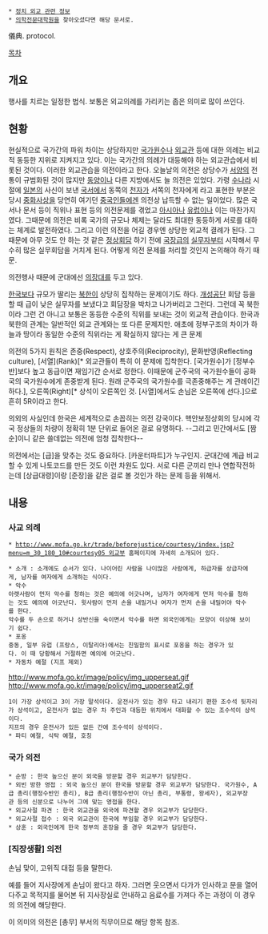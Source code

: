  * [[정치 외교 관련 정보]]
 * [[의학전문대학원]]을 찾아오셨다면 해당 문서로.

儀典. protocol.

[[목차]]
== 개요 ==
행사를 치르는 일정한 법식. 보통은 외교의례를 가리키는 좁은 의미로 많이 쓰인다.

== 현황 ==
현실적으로 국가간의 파워 차이는 상당하지만 [[국가원수]]나 [[외교관]] 등에 대한 의례는 비교적 동등한 지위로 지켜지고 있다. 이는 국가간의 의례가 대등해야 하는 외교관습에서 비롯된 것이다. 이러한 외교관습을 의전이라고 한다. 오늘날의 의전은 상당수가 [[서양]]의 전통이 규범화된 것이 많지만 [[동양]]이나 다른 지방에서도 늘 의전은 있었다. 가령 [[수나라]] 시절에 [[일본]]의 사신이 보낸 [[국서]]에서 동쪽의 [[덴노|천자]]가 서쪽의 천자에게 라고 표현한 부분은 당시 [[중화사상]]을 당연히 여기던 [[중국인]]들에겐 의전상 납득할 수 없는 일이었다. 많은 국서나 문서 등이 직위나 표현 등의 의전문제를 겪었고 [[아시아]]나 [[유럽]]이나 이는 마찬가지였다. 그때문에 의전은 비록 국가의 규모나 체제는 달라도 최대한 동등하게 서로를 대하는 체계로 발전하였다. 그리고 이런 의전을 어길 경우엔 상당한 외교적 결례가 된다. 그 때문에 아무 것도 안 하는 것 같은 [[정상회담]] 하기 전에 [[국장]]급의 [[실무자]]부터 시작해서 무수히 많은 실무회담을 거치게 된다. 어떻게 의전 문제를 처리할 것인지 논의해야 하기 때문.

의전행사 때문에 군대에선 [[의장대]]를 두고 있다.

[[한국]]보다 규모가 딸리는 [[북한]]이 상당히 집착하는 문제이기도 하다. [[개성공단]] 회담 등을 할 때 급이 낮은 실무자를 보냈다고 회담장을 박차고 나가버리고 그런다. 그런데 꼭 북한이라 그런 건 아니고 보통은 동등한 수준의 직위를 보내는 것이 외교적 관습이다. 한국과 북한의 관계는 일반적인 외교 관계와는 또 다른 문제지만. 애초에 정부구조의 차이가 하늘과 땅이라 동일한 수준의 직위라는 게 확실하지 않다는 게 큰 문제

의전의 5가지 원칙은 존중(Respect), 상호주의(Reciprocity), 문화반영(Reflecting culture), [서열](Rank)[* 외교관들이 특히 이 문제에 집착한다. [국가원수]가 [정부수반]보다 높고 동급이면 재임기간 순서로 정한다. 이때문에 군주국의 국가원수들이 공화국의 국가원수에게 존중받게 된다. 원래 군주국의 국가원수를 극존중해주는 게 관례이긴 하다.], 오른쪽(Right)[* 상석이 오른쪽인 것. [사열]에서도 손님은 오른쪽에 선다.]으로 흔히 5R이라고 한다.

의외의 사실인데 한국은 세계적으로 손꼽히는 의전 강국이다. 핵안보정상회의 당시에 각국 정상들의 차량이 정확히 1분 단위로 들어온 걸로 유명하다. --그리고 민간에서도 [짬순]이니 같은 쓸데없는 의전에 엄청 집착한다--

의전에서는 [급]을 맞추는 것도 중요하다. [카운터파트]가 누구인지. 군대간에 계급 비교할 수 있게 나토코드를 만든 것도 이런 차원도 있다. 서로 다른 군끼리 만나 연합작전하는데 [상급대령]이랑 [준장]을 같은 걸로 볼 것인가 하는 문제 등을 위해서.
== 내용 ==
=== 사교 의례 ===
 * [[http://www.mofa.go.kr/trade/beforejustice/courtesy/index.jsp?menu=m_30_180_10#courtesy05 외교부]] 홈페이지에 자세히 소개되어 있다.

 * 소개 : 소개에도 순서가 있다. 나이어린 사람을 나이많은 사람에게, 하급자를 상급자에게, 남자를 여자에게 소개하는 식이다.
 * 악수
 아랫사람이 먼저 악수를 청하는 것은 예의에 어긋나며, 남자가 여자에게 먼저 악수를 청하는 것도 예의에 어긋난다. 윗사람이 먼저 손을 내밀거나 여자가 먼저 손을 내밀어야 악수를 한다.
 악수를 두 손으로 하거나 상반신을 숙이면서 악수를 하면 외국인에게는 모양이 이상해 보이기 쉽다.
 * 포옹
 중동, 일부 유럽 (프랑스, 이탈리아)에서는 친밀함의 표시로 포옹을 하는 경우가 있다. 이 때 당황해서 거절하면 예의에 어긋난다.
 * 자동차 예절 (지프 제외)
http://www.mofa.go.kr/image/policy/img_upperseat.gif
http://www.mofa.go.kr/image/policy/img_upperseat2.gif
 1이 가장 상석이고 3이 가장 말석이다. 운전사가 있는 경우 타고 내리기 편한 조수석 뒷자리가 상석이고, 운전사가 없는 경우 차 주인과 대등한 위치에서 대화할 수 있는 조수석이 상석이다.
 지프의 경우 운전사가 있든 없든 간에 조수석이 상석이다.
 * 파티 예절, 식탁 예절, 호칭

=== 국가 의전 ===
 * 순방 : 한국 높으신 분이 외국을 방문할 경우 외교부가 담당한다.
 * 외빈 방한 영접 : 외국 높으신 분이 한국을 방문할 경우 외교부가 담당한다. 국가원수, A급 총리(행정수반인 총리), B급 총리(행정수반이 아닌 총리, 부통령, 왕세자), 외교부장관 등의 신분으로 나누어 그에 맞는 영접을 한다.
 * 외교사절 파견 : 한국 외교관을 외국에 파견할 경우 외교부가 담당한다.
 * 외교사절 접수 : 외국 외교관이 한국에 부임할 경우 외교부가 담당한다.
 * 상훈 : 외국인에게 한국 정부의 훈장을 줄 경우 외교부가 담당한다.

=== [직장생활] 의전 ===
손님 맞이, 고위직 대접 등을 말한다.

예를 들어 지사장에게 손님이 왔다고 하자. 그러면 웃으면서 다가가 인사하고 문을 열어다주고 목적지를 물어본 뒤 지사장실로 안내하고 음료수를 가져다 주는 과정이 이 경우의 의전에 해당한다. 

이 의미의 의전은 [총무] 부서의 직무이므로 해당 항목 참조.
